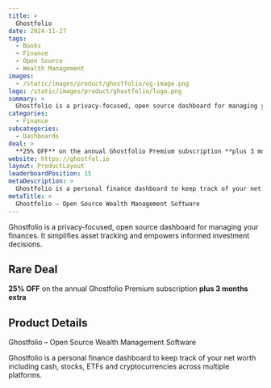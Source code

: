 ```yaml
---
title: >
  Ghostfolio
date: 2024-11-27
tags:
  - Books
  - Finance
  - Open Source
  - Wealth Management
images:
  - /static/images/product/ghostfolio/og-image.png
logo: /static/images/product/ghostfolio/logo.png
summary: >
  Ghostfolio is a privacy-focused, open source dashboard for managing your finances. It simplifies asset tracking and empowers informed investment decisions.
categories:
  - Finance
subcategories:
  - Dashboards
deal: >
  **25% OFF** on the annual Ghostfolio Premium subscription **plus 3 months extra**
website: https://ghostfol.io
layout: ProductLayout
leaderboardPosition: 15
metaDescription: >
  Ghostfolio is a personal finance dashboard to keep track of your net worth including cash, stocks, ETFs and cryptocurrencies across multiple platforms.
metaTitle: >
  Ghostfolio – Open Source Wealth Management Software
---
```

Ghostfolio is a privacy-focused, open source dashboard for managing your finances. It simplifies asset tracking and empowers informed investment decisions.

## Rare Deal

**25% OFF** on the annual Ghostfolio Premium subscription **plus 3 months extra**

## Product Details

Ghostfolio – Open Source Wealth Management Software

Ghostfolio is a personal finance dashboard to keep track of your net worth including cash, stocks, ETFs and cryptocurrencies across multiple platforms.
